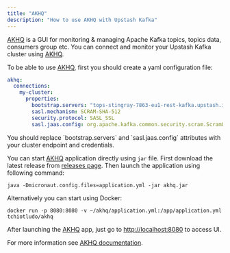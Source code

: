```yaml
---
title: "AKHQ"
description: "How to use AKHQ with Upstash Kafka"
---
```


[AKHQ](https://akhq.io) is a GUI for monitoring & managing Apache Kafka topics,
topics data, consumers group etc. You can connect and monitor your Upstash Kafka
cluster using [AKHQ](https://akhq.io).

To be able to use [AKHQ](https://akhq.io), first you should create a yaml
configuration file:

```yaml
akhq:
  connections:    
    my-cluster:
      properties:
        bootstrap.servers: "tops-stingray-7863-eu1-rest-kafka.upstash.io:9092"
        sasl.mechanism: SCRAM-SHA-512
        security.protocol: SASL_SSL
        sasl.jaas.config: org.apache.kafka.common.security.scram.ScramLoginModule required username="ZmlycG9iZXJtYW4ZHtSXVwmyJQ" password="J6ocnQfe25vUsI8AX-XxA==";
```

<Note>
You should replace `bootstrap.servers` and `sasl.jaas.config` attributes with your cluster endpoint and credentials.
</Note>

You can start [AKHQ](https://akhq.io) application directly using `jar` file.
First download the latest release from
[releases page](https://github.com/tchiotludo/akhq/releases). Then launch the
application using following command:

```shell
java -Dmicronaut.config.files=application.yml -jar akhq.jar
```

Alternatively you can start using Docker:

```shell
docker run -p 8080:8080 -v ~/akhq/application.yml:/app/application.yml tchiotludo/akhq
```

After launching the [AKHQ](https://akhq.io) app, just go to
[http://localhost:8080](http://localhost:8080) to access UI.

For more information see
[AKHQ documentation](https://akhq.io/docs/#installation).
